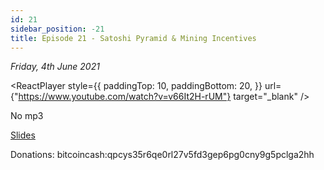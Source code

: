 ```yaml
---
id: 21
sidebar_position: -21
title: Episode 21 - Satoshi Pyramid & Mining Incentives
---
```



_Friday, 4th June 2021_

<ReactPlayer
  style={{
    paddingTop: 10,
    paddingBottom: 20,
  }}
  url={"https://www.youtube.com/watch?v=v66It2H-rUM"}
  target="_blank"
/>

No mp3

[Slides](https://docs.google.com/presentation/d/1XxjLVSxB3YtmYouFLhh6jKFCHUV-aPjlSsjzQ_az-ZU/edit?usp=sharing)

Donations: bitcoincash:qpcys35r6qe0rl27v5fd3gep6pg0cny9g5pclga2hh
